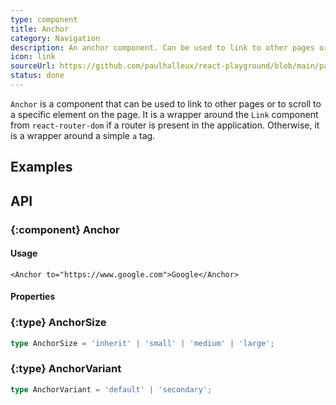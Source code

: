 ```yaml
---
type: component
title: Anchor
category: Navigation
description: An anchor component. Can be used to link to other pages or to scroll to a specific element on the page.
icon: link
sourceUrl: https://github.com/paulhalleux/react-playground/blob/main/packages/playground/src/components/Anchor/Anchor.tsx
status: done
---
```


`Anchor` is a component that can be used to link to other pages or to scroll to a specific element on the page. It is a wrapper around the `Link` component from `react-router-dom`
if a router is present in the application. Otherwise, it is a wrapper around a simple `a` tag.

## Examples

<Example name="components/Navigation/Anchor" />

## API

### \{:component} Anchor

#### Usage

```tsx
<Anchor to="https://www.google.com">Google</Anchor>
```

#### Properties

<Properties component="Anchor" />

### \{:type} AnchorSize

```ts
type AnchorSize = 'inherit' | 'small' | 'medium' | 'large';
```

### \{:type} AnchorVariant

```ts
type AnchorVariant = 'default' | 'secondary';
```